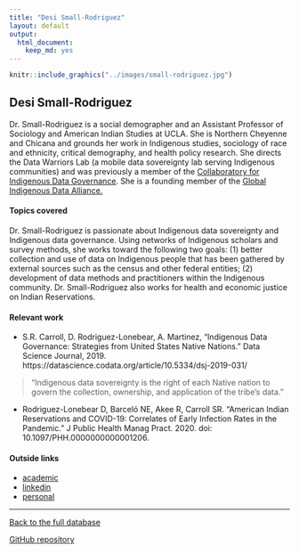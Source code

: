 ```yaml
---
title: "Desi Small-Rodriguez"
layout: default
output:
  html_document:
    keep_md: yes
---
```


::: {.grid}

::: {.g-col-4}
```r
knitr::include_graphics("../images/small-rodriguez.jpg")
```
:::

:::{.g-col-8}
# Desi Small-Rodriguez

Dr. Small-Rodriguez is a social demographer and an Assistant Professor of Sociology and American Indian Studies at UCLA.  She is Northern Cheyenne and Chicana and grounds her work in Indigenous studies, sociology of race and ethnicity, critical demography, and health policy research.  She directs the Data Warriors Lab (a mobile data sovereignty lab serving Indigenous communities) and was previously a member of the <a href = "https://indigenousdatalab.org/idsovteam/" target = "_blank">Collaboratory for Indigenous Data Governance</a>. She is a founding member of the <a href = "https://www.gida-global.org/whoweare" target = "_blank">Global Indigenous Data Alliance.</a>

:::

:::


#### Topics covered

Dr. Small-Rodriguez is passionate about Indigenous data sovereignty and Indigenous data governance. Using networks of Indigenous scholars and survey methods, she works toward the following two goals:  (1) better collection and use of data on Indigenous people that has been gathered by external sources such as the census and other federal entities; (2) development of data methods and practitioners within the Indigenous community.  Dr. Small-Rodriguez also works for health and economic justice on Indian Reservations.



#### Relevant work

* S.R. Carroll, D. Rodriguez-Lonebear, A. Martinez, "Indigenous Data Governance: Strategies from United States Native Nations." Data Science Journal, 2019.  https://datascience.codata.org/article/10.5334/dsj-2019-031/

> "Indigenous data sovereignty is the right of each Native nation to govern the collection, ownership, and application of the tribe’s data."

* Rodriguez-Lonebear D, Barceló NE, Akee R, Carroll SR. "American Indian Reservations and COVID-19: Correlates of Early Infection Rates in the Pandemic." J Public Health Manag Pract. 2020. doi: 10.1097/PHH.0000000000001206.

#### Outside links

* [academic](https://soc.ucla.edu/person/desi-small-rodriguez/)
* [linkedin](https://www.linkedin.com/in/desismallrodriguez/)
* [personal](https://www.drdrdesi.com/)



----------------------

[Back to the full database](https://hardin47.github.io/CURV/)

[GitHub repository](https://github.com/hardin47/CURV/)


